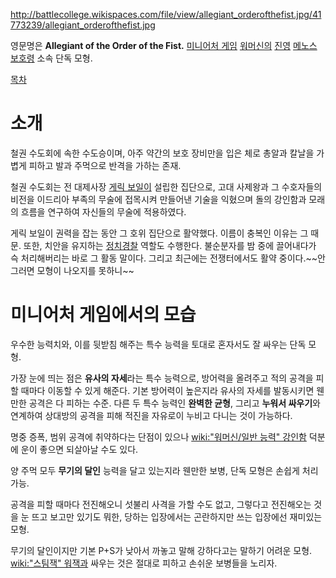 http://battlecollege.wikispaces.com/file/view/allegiant_orderofthefist.jpg/41773239/allegiant_orderofthefist.jpg

영문명은 '''Allegiant of the Order of the Fist.''' [[미니어처 게임]] [[워머신]]의 [[진영]] [[메노스 보호령]] 소속 단독 모형. 

[[목차]]
= 소개 =
철권 수도회에 속한 수도승이며, 아주 약간의 보호 장비만을 입은 체로 총알과 칼날을 가볍게 피하고 발과 주먹으로 반격을 가하는 존재. 
 
철권 수도회는 전 대제사장 [[게릭 보일]]이 설립한 집단으로, 고대 사제왕과 그 수호자들의 비전을 이드리아 부족의 무술에 접목시켜 만들어낸 기술을 익혔으며 돌의 강인함과 모래의 흐름을 연구하여 자신들의 무술에 적용하였다. 

게릭 보일이 권력을 잡는 동안 그 호위 집단으로 활약했다. 이름이 충복인 이유는 그 때문. 또한, 치안을 유지하는 [[정치경찰]] 역할도 수행한다. 불순분자를 밤 중에 끌어내다가 슥 처리해버리는 바로 그 활동 말이다. 그리고 최근에는 전쟁터에서도 활약 중이다.~~안 그러면 모형이 나오지를 못하니~~


= 미니어처 게임에서의 모습 =
우수한 능력치와, 이를 뒷받침 해주는 특수 능력을 토대로 혼자서도 잘 싸우는 단독 모형.

가장 눈에 띄는 점은 '''유사의 자세'''라는 특수 능력으로, 방어력을 올려주고 적의 공격을 피할 때마다 이동할 수 있게 해준다. 기본 방어력이 높은지라 유사의 자세를 발동시키면 웬만한 공격은 다 피하는 수준. 다른 두 특수 능력인 '''완벽한 균형''', 그리고 '''누워서 싸우기'''와 연계하여 상대방의 공격을 피해 적진을 자유로이 누비고 다니는 것이 가능하다.

명중 증폭, 범위 공격에 취약하다는 단점이 있으나 [[wiki:"워머신/일반 능력" 강인함]] 덕분에 운이 좋으면 되살아날 수도 있다.

양 주먹 모두 '''무기의 달인''' 능력을 달고 있는지라 웬만한 보병, 단독 모형은 손쉽게 처리 가능.

공격을 피할 때마다 전진해오니 섯불리 사격을 가할 수도 없고, 그렇다고 전진해오는 것을 눈 뜨고 보고만 있기도 뭐한, 당하는 입장에서는 곤란하지만 쓰는 입장에선 재미있는 모형.

무기의 달인이지만 기본 P+S가 낮아서 까놓고 말해 강하다고는 말하기 어려운 모형. [[wiki:"스팀잭" 워잭]]과 싸우는 것은 절대로 피하고 손쉬운 보병들을 노리자.

